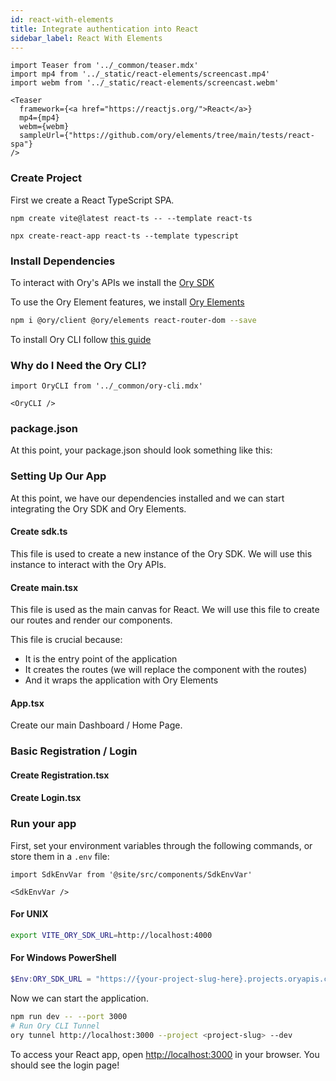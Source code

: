 ```yaml
---
id: react-with-elements
title: Integrate authentication into React
sidebar_label: React With Elements
---
```


```mdx-code-block
import Teaser from '../_common/teaser.mdx'
import mp4 from '../_static/react-elements/screencast.mp4'
import webm from '../_static/react-elements/screencast.webm'

<Teaser
  framework={<a href="https://reactjs.org/">React</a>}
  mp4={mp4}
  webm={webm}
  sampleUrl={"https://github.com/ory/elements/tree/main/tests/react-spa"}
/>
```

### Create Project

First we create a React TypeScript SPA.


<Tabs>

<TabItem value="vite" label="Vite" default>

```shell
npm create vite@latest react-ts -- --template react-ts
```

</TabItem>

<TabItem value="create-react-app" label="Create React App">

```shell
npx create-react-app react-ts --template typescript
```

</TabItem>
</Tabs>

### Install Dependencies

To interact with Ory's APIs we install the [Ory SDK](https://www.npmjs.com/package/@ory/client)

To use the Ory Element features, we install [Ory Elements](https://www.npmjs.com/package/@ory/elements)

```bash
npm i @ory/client @ory/elements react-router-dom --save
```

To install Ory CLI follow [this guide](https://www.ory.sh/docs/guides/ory-cli-install-use)

### Why do I Need the Ory CLI?

```mdx-code-block
import OryCLI from '../_common/ory-cli.mdx'

<OryCLI />
```

### package.json

At this point, your package.json should look something like this:


<CodeFromRemote
  lang="json"
  title="package.json"
  src="https://raw.githubusercontent.com/ory/elements/main/tests/react-spa/package.json"
/>

### Setting Up Our App

At this point, we have our dependencies installed and we can start integrating the Ory SDK and Ory Elements.

#### Create sdk.ts

This file is used to create a new instance of the Ory SDK. We will use this instance to interact with the Ory APIs.

<CodeFromRemote lang="ts" title="sdk.ts" src="https://raw.githubusercontent.com/ory/elements/main/tests/react-spa/src/sdk.ts" />

#### Create main.tsx

This file is used as the main canvas for React. We will use this file to create our routes and render our components.

This file is crucial because:

- It is the entry point of the application
- It creates the routes (we will replace the <App /> component with the routes)
- And it wraps the application with Ory Elements <ThemeProvider />

<CodeFromRemote
  lang="tsx"
  title="main.tsx"
  src="https://raw.githubusercontent.com/ory/elements/main/tests/react-spa/src/main.tsx"
/>

#### App.tsx

Create our main Dashboard / Home Page.

<CodeFromRemote
  lang="tsx"
  title="App.tsx"
  src="https://raw.githubusercontent.com/ory/elements/main/tests/react-spa/src/App.tsx"
/>

### Basic Registration / Login

#### Create Registration.tsx

<CodeFromRemote
  lang="tsx"
  title="Registration.tsx"
  src="https://raw.githubusercontent.com/ory/elements/main/tests/react-spa/src/Registration.tsx"
/>

#### Create Login.tsx

<CodeFromRemote
  lang="tsx"
  title="Login.tsx"
  src="https://raw.githubusercontent.com/ory/elements/main/tests/react-spa/src/Login.tsx"
/>

### Run your app

First, set your environment variables through the following commands, or store them in a `.env` file:

```mdx-code-block
import SdkEnvVar from '@site/src/components/SdkEnvVar'

<SdkEnvVar />
```

#### For UNIX

```bash
export VITE_ORY_SDK_URL=http://localhost:4000
```

#### For Windows PowerShell

```powershell
$Env:ORY_SDK_URL = "https://{your-project-slug-here}.projects.oryapis.com"
```

Now we can start the application.

```bash
npm run dev -- --port 3000
# Run Ory CLI Tunnel
ory tunnel http://localhost:3000 --project <project-slug> --dev
```

To access your React app, open [http://localhost:3000](http://localhost:3000) in your browser. You should see the login page!
